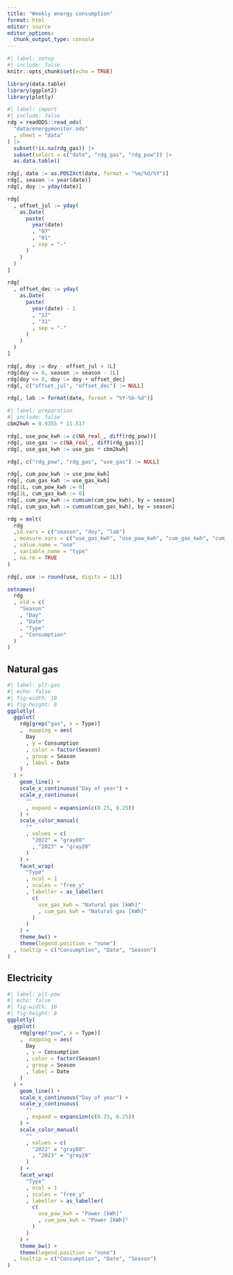 ```yaml
---
title: "Weekly energy consumption"
format: html
editor: source
editor_options: 
  chunk_output_type: console
---
```


```r
#| label: setup
#| include: false
knitr::opts_chunk$set(echo = TRUE)

library(data.table)
library(ggplot2)
library(plotly)
```

```r
#| label: import
#| include: false
rdg = readODS::read_ods(
  "data/energymonitor.ods"
  , sheet = "data"
) |> 
  subset(!is.na(rdg_gas)) |> 
  subset(select = c("date", "rdg_gas", "rdg_pow")) |> 
  as.data.table()

rdg[, date := as.POSIXct(date, format = "%m/%d/%Y")]
rdg[, season := year(date)]
rdg[, doy := yday(date)]

rdg[
  , offset_jul := yday(
    as.Date(
      paste(
        year(date)
        , "07"
        , "01"
        , sep = "-"
      )
    )
  )
]

rdg[
  , offset_dec := yday(
    as.Date(
      paste(
        year(date) - 1
        , "12"
        , "31"
        , sep = "-"
      )
    )
  )
]

rdg[, doy := doy - offset_jul + 1L]
rdg[doy <= 0, season := season - 1L]
rdg[doy <= 0, doy := doy + offset_dec]
rdg[, c("offset_jul", "offset_dec") := NULL]

rdg[, lab := format(date, format = "%Y-%b-%d")]
```

```r
#| label: preparation
#| include: false
cbm2kwh = 0.9355 * 11.517 

rdg[, use_pow_kwh := c(NA_real_, diff(rdg_pow))]
rdg[, use_gas := c(NA_real_, diff(rdg_gas))]
rdg[, use_gas_kwh := use_gas * cbm2kwh]

rdg[, c("rdg_pow", "rdg_gas", "use_gas") := NULL]

rdg[, cum_pow_kwh := use_pow_kwh]
rdg[, cum_gas_kwh := use_gas_kwh]
rdg[1L, cum_pow_kwh := 0]
rdg[1L, cum_gas_kwh := 0]
rdg[, cum_pow_kwh := cumsum(cum_pow_kwh), by = season]
rdg[, cum_gas_kwh := cumsum(cum_gas_kwh), by = season]

rdg = melt(
  rdg
  ,id.vars = c("season", "doy", "lab")
  , measure.vars = c("use_gas_kwh", "use_pow_kwh", "cum_gas_kwh", "cum_pow_kwh")
  , value.name = "use"
  , variable.name = "type"
  , na.rm = TRUE
)

rdg[, use := round(use, digits = 1L)]

setnames(
  rdg
  , old = c(
    "Season"
    , "Day"
    , "Date"
    , "Type"
    , "Consumption"
  )
)
```

::: panel-tabset
## Natural gas

```r
#| label: plt-gas
#| echo: false
#| fig-width: 10
#| fig-height: 8
ggplotly(
  ggplot(
    rdg[grep("gas", x = Type)]
    ,  mapping = aes(
      Day
      , y = Consumption
      , color = factor(Season)
      , group = Season
      , label = Date
    )
  ) + 
    geom_line() + 
    scale_x_continuous("Day of year") + 
    scale_y_continuous(
      ""
      , expand = expansion(c(0.25, 0.25))
    ) + 
    scale_color_manual(
      ""
      , values = c(
        "2022" = "gray80"
        , "2023" = "gray20"
      )
    ) + 
    facet_wrap(
      "Type"
      , ncol = 1
      , scales = "free_y"
      , labeller = as_labeller(
        c(
          use_gas_kwh = "Natural gas [kWh]"
          , cum_gas_kwh = "Natural gas [kWh]"
        )
      )
    ) +
    theme_bw() + 
    theme(legend.position = "none")
  , tooltip = c("Consumption", "Date", "Season")
)
```

## Electricity

```r
#| label: plt-pow
#| echo: false
#| fig-width: 10
#| fig-height: 8
ggplotly(
  ggplot(
    rdg[grep("pow", x = Type)]
    ,  mapping = aes(
      Day
      , y = Consumption
      , color = factor(Season)
      , group = Season
      , label = Date
    )
  ) + 
    geom_line() + 
    scale_x_continuous("Day of year") + 
    scale_y_continuous(
      ""
      , expand = expansion(c(0.25, 0.25))
    ) + 
    scale_color_manual(
      ""
      , values = c(
        "2022" = "gray80"
        , "2023" = "gray20"
      )
    ) + 
    facet_wrap(
      "Type"
      , ncol = 1
      , scales = "free_y"
      , labeller = as_labeller(
        c(
          use_pow_kwh = "Power [kWh]"
          , cum_pow_kwh = "Power [kWh]"
        )
      )
    ) +
    theme_bw() + 
    theme(legend.position = "none")
  , tooltip = c("Consumption", "Date", "Season")
)
```
:::
